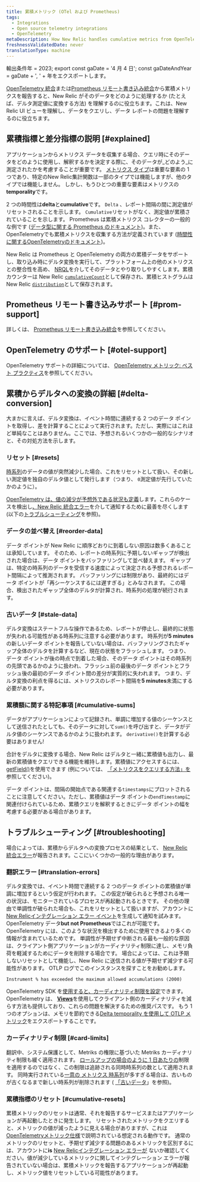 ```yaml
---
title: 累積メトリック (OTel および Prometheus)
tags:
  - Integrations
  - Open source telemetry integrations
  - OpenTelemetry
metaDescription: How New Relic handles cumulative metrics from OpenTelemetry and Prometheus.
freshnessValidatedDate: never
translationType: machine
---
```



輸出条件年 = 2023; export const gaDate = '4 月 4 日'; const gaDateAndYear = gaDate + ', ' + 年をエクスポートします。

[OpenTelemetry 統合](/docs/more-integrations/open-source-telemetry-integrations/opentelemetry/opentelemetry-introduction)または[Prometheus リモート書き込み統合](/docs/infrastructure/prometheus-integrations/install-configure-remote-write/set-your-prometheus-remote-write-integration)から累積メトリクスを報告すると、New Relic がそのデータをどのように処理するか (たとえば、デルタ測定値に変換する方法) を理解するのに役立ちます。これは、New Relic UI ビューを理解し、データをクエリし、データ レポートの問題を理解するのに役立ちます。

## 累積指標と差分指標の説明 [#explained]

アプリケーションからメトリクス データを収集する場合、クエリ時にそのデータをどのように使用し、解釈するかを決定する際に、そのデータが_どのよう_に測定されたかを考慮することが重要です。 [メトリクス タイプ](/docs/data-apis/understand-data/metric-data/metric-data-type/#metric-types)は重要な要素の 1 つであり、特定のNew Relic集計関数は一部のタイプでは機能しますが、他のタイプでは機能しません。 しかし、もうひとつの重要な要素はメトリクスの<DoNotTranslate>**temporality**</DoNotTranslate>です。

2 つの時間性は<DoNotTranslate>**delta**</DoNotTranslate>と<DoNotTranslate>**cumulative**</DoNotTranslate>です。 `Delta` 、レポート間隔の間に測定値がリセットされることを示します。 `Cumulative`リセットがなく、測定値が累積されていることを示します。 Prometheus は累積メトリクス コレクターの一般的な例です ([データ型に関する Prometheus のドキュメント](https://prometheus.io/docs/concepts/metric_types))。また、 OpenTelemetryでも累積メトリクスを収集する方法が定義されています ([時間性に関するOpenTelemetryのドキュメント](https://opentelemetry.io/docs/reference/specification/metrics/data-model/#temporality))。

New Relic は Prometheus と OpenTelemetry の両方の累積データをサポートし、取り込み時にデルタ変換を実行して、プラットフォーム上の他のメトリクスとの整合性を高め、 [NRQL](/docs/query-your-data/nrql-new-relic-query-language/get-started/introduction-nrql-new-relics-query-language)を介してそのデータとやり取りしやすくします。累積カウンターは New Relic [`cumulativeCount`](/docs/data-apis/understand-data/metric-data/metric-data-type/#metric-types)として保存され、累積ヒストグラムは New Relic [`distribution`](/docs/data-apis/understand-data/metric-data/metric-data-type/#metric-types)として保存されます。

## Prometheus リモート書き込みサポート [#prom-support]

詳しくは、 [Prometheus リモート書き込み統合](/docs/infrastructure/prometheus-integrations/get-started/send-prometheus-metric-data-new-relic)を参照してください。

## OpenTelemetry のサポート [#otel-support]

OpenTelemetry サポートの詳細については、 [OpenTelemetry メトリック: ベスト プラクティス](/docs/more-integrations/open-source-telemetry-integrations/opentelemetry/best-practices/opentelemetry-best-practices-metrics)を参照してください。

## 累積からデルタへの変換の詳細 [#delta-conversion]

大まかに言えば、デルタ変換は、イベント時間に連続する 2 つのデータ ポイントを取得し、差を計算することによって実行されます。ただし、実際にはこれほど単純なことはありません。ここでは、予想されるいくつかの一般的なシナリオと、その対処方法を示します。

### リセット [#resets]

[時系列](https://opentelemetry.io/docs/reference/specification/metrics/data-model/#timeseries-model)のデータの値が突然減少した場合、これをリセットとして扱い、その新しい測定値を独自のデルタ値として発行します（つまり、 `0`測定値が先行していたかのように）。

[OpenTelemetry は、値の減少が予想外である状況も定義](https://opentelemetry.io/docs/reference/specification/metrics/data-model/#resets-and-gaps)します。これらのケースを検出し[、New Relic 統合エラー](/docs/data-apis/manage-data/nrintegrationerror)を介して通知するために最善を尽くします (以下の[トラブルシューティング](#troubleshooting)を参照)。

### データの並べ替え [#reorder-data]

データ ポイントが New Relic に順序どおりに到着しない原因は数多くあることは承知しています。 そのため、レポートの時系列に予期しないギャップが検出された場合は、データ ポイントをバッファリングして並べ替えます。 ギャップは、特定の時系列のデータを受信する速度によって決定される予想されるレポート間隔によって推測されます。 バッファリングには制限があり、最終的にはデータ ポイントが「再シーケンスするには遅すぎる」とみなされます。 この場合、検出されたギャップ全体のデルタが計算され、時系列の処理が続行されます。

### 古いデータ [#stale-data]

デルタ変換はステートフルな操作であるため、レポートが停止し、最終的に状態が失われる可能性がある時系列に注意する必要があります。 時系列が<DoNotTranslate>**5 minutes**</DoNotTranslate>の新しいデータ ポイントを報告していない場合は、バッファリングされたギャップ全体のデルタを計算するなど、現在の状態をフラッシュします。 つまり、データ ポイントが後の時点で到着した場合、そのデータ ポイントはその時系列の先頭であるかのように扱われ、フラッシュ前の最後のデータ ポイントとフラッシュ後の最初のデータ ポイント間の差分が実質的に失われます。 つまり、デルタ変換の利点を得るには、メトリクスのレポート間隔を<DoNotTranslate>**5 minutes**</DoNotTranslate>未満にする必要があります。

### 累積額に関する特記事項 [#cumulative-sums]

データがアプリケーションによって記録され、単調に増加する値のシーケンスとして送信されたとしても、そのデータに対して`sum()`を呼び出すと、データがデルタ値のシーケンスであるかのように扱われます。 `derivative()`を計算する必要はありません!

合計をデルタに変換する場合、New Relic はデルタと一緒に累積値も出力し、最新の累積値をクエリできる機能を維持します。累積値にアクセスするには、 [getField()](/docs/query-your-data/nrql-new-relic-query-language/get-started/nrql-syntax-clauses-functions/#func-getfield)を使用できます (例については、 [「メトリクスをクエリする方法」を](/docs/more-integrations/open-source-telemetry-integrations/opentelemetry/best-practices/opentelemetry-best-practices-metrics/#query)参照してください)。

データ ポイントは、間隔の開始点である関連する`timestamps`にプロットされることに注意してください。ただし、累積値はデータ ポイントの`endTimestamp`に関連付けられているため、累積クエリを解釈するときにデータ ポイントの幅を考慮する必要がある場合があります。

## トラブルシューティング [#troubleshooting]

場合によっては、累積からデルタへの変換プロセスの結果として、 [New Relic 統合エラー](/docs/data-apis/manage-data/nrintegrationerror)が報告されます。ここにいくつかの一般的な理由があります。

### 翻訳エラー [#translation-errors]

デルタ変換では、イベント時間で連続する 2 つのデータ ポイントの累積値が単調に増加するという仮定が行われます。 この仮定が破られると予想される唯一の状況は、モニターされているプロセスが再起動されるときです。 その他の理由で単調性が破られた場合も、これをリセットとして扱いますが、アカウントに[New Relicインテグレーション エラー イベント](/docs/data-apis/manage-data/nrintegrationerror)を生成して通知を試みます。 OpenTelemetry データ<DoNotTranslate>**but not Prometheus**</DoNotTranslate>ではこれが可能です。OpenTelemetry には、このような状況を検出するために使用できるより多くの情報が含まれているためです。 単調性が予期せず中断される最も一般的な原因は、クライアント側アプリケーションがカーディナリティ制限に達し、メモリ負荷を軽減するためにデータを削除する場合です。 場合によっては、これは予期しないリセットとして機能し、New Relic に送信される値が予期せず減少する可能性があります。 OTLP ログでこのインスタンスを探すことをお勧めします。

```
Instrument % has exceeded the maximum allowed accumulations (2000)
```

OpenTelemetry SDK を[使用すると、カーディナリティ制限を設定](https://opentelemetry.io/docs/specs/otel/metrics/sdk/#cardinality-limits)できます。 OpenTelemetry は、 [<DoNotTranslate>**Views**</DoNotTranslate>](https://opentelemetry.io/docs/reference/specification/metrics/sdk/#view)を使用してクライアント側のカーディナリティを減らす方法も提供しており、これらの問題を解決するための推奨パスです。 もう 1 つのオプションは、メモリを節約できる[Delta temporality を使用して OTLP メトリック](https://opentelemetry.io/docs/reference/specification/metrics/sdk_exporters/otlp/#additional-configuration)をエクスポートすることです。

### カーディナリティ制限 [#card-limits]

翻訳中、システム保護として、Metriks の権限に基づいた Metriks カーディナリティ制限も緩く適用されます。 [ロールアップの場合のように 1 日あたりの](/docs/data-apis/ingest-apis/metric-api/metric-api-limits-restricted-attributes/#incident-unique-timeseries)制限を適用するのではなく、この制限は追跡される同時時系列の数として適用されます。 同時実行されている[一意の メトリクス 時系列](/docs/data-apis/ingest-apis/metric-api/NRQL-high-cardinality-metrics/#what-why)が多すぎる場合は、古いものが古くなるまで新しい時系列が削除されます ( [「古いデータ](#stale-data)」を参照)。

### 累積指標のリセット [#cumulative-resets]

累積メトリックのリセットは通常、それを報告するサービスまたはアプリケーションが再起動したときに発生します。 リセットされたメトリックをクエリすると、メトリックの値が減ったように見える場合がありますが、これは[OpenTelemetryメトリック仕様](https://opentelemetry.io/docs/reference/specification/metrics/data-model/#resets-and-gaps)で説明されている想定される動作です。 通常のメトリックのリセットと、予期せず減少する問題のあるメトリックを区別するには、アカウントに<DoNotTranslate>**is**</DoNotTranslate> [New Relicインテグレーション エラーが](/docs/data-apis/manage-data/nrintegrationerror) ないか確認してください。値が減少しているメトリックに関してインテグレーション エラーが報告されていない場合は、累積メトリックを報告するアプリケーションが再起動し、メトリック値をリセットしている可能性があります。